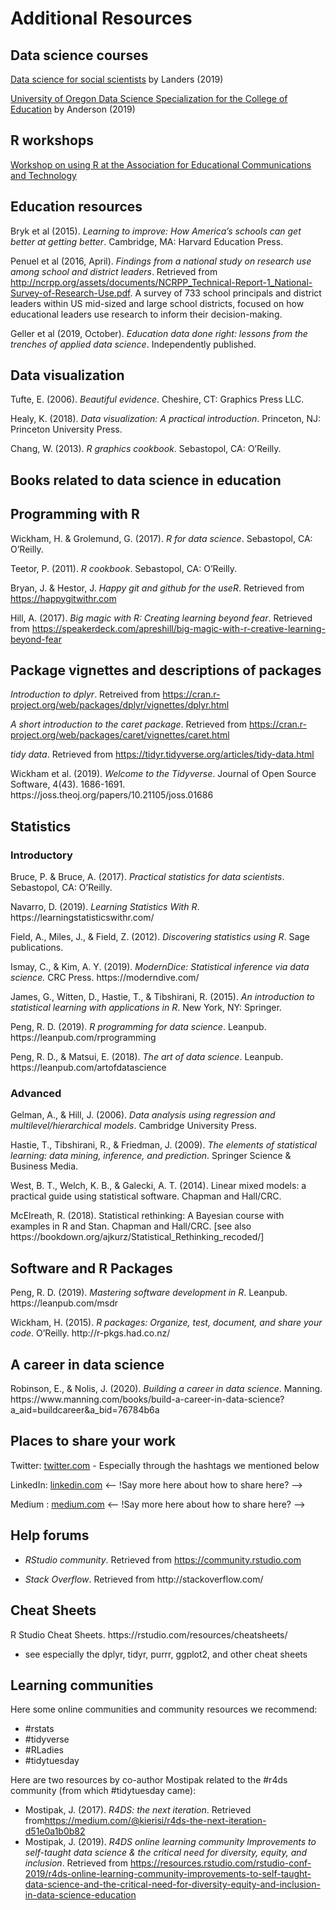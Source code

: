 # Additional Resources 

## Data science courses

[Data science for social scientists](http://datascience.tntlab.org/) by Landers (2019)

[University of Oregon Data Science Specialization for the College of Education](https://github.com/uo-datasci-specialization) by Anderson (2019)

## R workshops 

[Workshop on using R at the Association for Educational Communications and Technology](https://github.com/bretsw/aect19-workshop)

## Education resources 

Bryk et al (2015). *Learning to improve: How America's schools can get better at getting better*. Cambridge, MA: Harvard Education Press. 

Penuel et al (2016, April). *Findings from a national study on research use among school and district leaders*. Retrieved from [http://ncrpp.org/assets/documents/NCRPP_Technical-Report-1_National-Survey-of-Research-Use.pdf](http://ncrpp.org/assets/documents/NCRPP_Technical-Report-1_National-Survey-of-Research-Use.pdf). A survey of 733 school principals and district leaders within US mid-sized and large school districts, focused on how educational leaders use research to inform their decision-making.

Geller et al (2019, October). *Education data done right: lessons from the trenches of applied data science*. Independently published. 

## Data visualization 

Tufte, E. (2006). *Beautiful evidence*. Cheshire, CT: Graphics Press LLC. 

Healy, K. (2018). *Data visualization: A practical introduction*. Princeton, NJ: Princeton University Press. 

Chang, W. (2013). *R graphics cookbook*. Sebastopol, CA: O'Reilly.

## Books related to data science in education



## Programming with R

Wickham, H. & Grolemund, G. (2017). *R for data science*. Sebastopol, CA: O'Reilly.

Teetor, P. (2011). *R cookbook*. Sebastopol, CA: O'Reilly.

Bryan, J. & Hestor, J. *Happy git and github for the useR*. Retrieved from [https://happygitwithr.com](https://happygitwithr.com) 

Hill, A. (2017). *Big magic with R: Creating learning beyond fear*. Retrieved from [https://speakerdeck.com/apreshill/big-magic-with-r-creative-learning-beyond-fear](https://speakerdeck.com/apreshill/big-magic-with-r-creative-learning-beyond-fear)

## Package vignettes and descriptions of packages

*Introduction to dplyr*. Retreived from [https://cran.r-project.org/web/packages/dplyr/vignettes/dplyr.html](https://cran.r-project.org/web/packages/dplyr/vignettes/dplyr.html)

*A short introduction to the caret package*. Retrieved from [https://cran.r-project.org/web/packages/caret/vignettes/caret.html]([https://cran.r-project.org/web/packages/caret/vignettes/caret.html)

*tidy data*. Retrieved from [https://tidyr.tidyverse.org/articles/tidy-data.html](https://tidyr.tidyverse.org/articles/tidy-data.html)

Wickham et al. (2019). *Welcome to the Tidyverse*. Journal of Open Source Software, 4(43). 1686-1691. https://joss.theoj.org/papers/10.21105/joss.01686

## Statistics 

### Introductory

Bruce, P. & Bruce, A. (2017). *Practical statistics for data scientists*. Sebastopol, CA: O'Reilly.

Navarro, D. (2019). *Learning Statistics With R*. https://learningstatisticswithr.com/

Field, A., Miles, J., & Field, Z. (2012). *Discovering statistics using R*. Sage publications.

Ismay, C., & Kim, A. Y. (2019). *ModernDice: Statistical inference via data science.* CRC Press. https://moderndive.com/

James, G., Witten, D., Hastie, T., & Tibshirani, R. (2015). *An introduction to statistical learning with applications in R*. New York, NY: Springer. 

Peng, R. D. (2019). *R programming for data science*. Leanpub. https://leanpub.com/rprogramming

Peng, R. D., & Matsui, E. (2018). *The art of data science*. Leanpub. https://leanpub.com/artofdatascience

### Advanced

Gelman, A., & Hill, J. (2006). *Data analysis using regression and multilevel/hierarchical models*. Cambridge University Press.

Hastie, T., Tibshirani, R., & Friedman, J. (2009). *The elements of statistical learning: data mining, inference, and prediction*. Springer Science & Business Media.

West, B. T., Welch, K. B., & Galecki, A. T. (2014). Linear mixed models: a practical guide using statistical software. Chapman and Hall/CRC.

McElreath, R. (2018). Statistical rethinking: A Bayesian course with examples in R and Stan. Chapman and Hall/CRC. [see also https://bookdown.org/ajkurz/Statistical_Rethinking_recoded/]

## Software and R Packages

Peng, R. D. (2019). *Mastering software development in R*. Leanpub. https://leanpub.com/msdr

Wickham, H. (2015). *R packages: Organize, test, document, and share your code*. O'Reilly. http://r-pkgs.had.co.nz/

## A career in data science

Robinson, E., & Nolis, J. (2020). *Building a career in data science*. Manning.  https://www.manning.com/books/build-a-career-in-data-science?a_aid=buildcareer&a_bid=76784b6a

## Places to share your work

Twitter: [twitter.com](twitter.com)
- Especially through the hashtags we mentioned below

LinkedIn: [linkedin.com](linkedin.com)
<-- !Say more here about how to share here? -->

Medium : [medium.com](medium.com)
<-- !Say more here about how to share here? -->

## Help forums

 - *RStudio community*. Retrieved from [https://community.rstudio.com](https://community.rstudio.com) 
 
- *Stack Overflow*. Retrieved from http://stackoverflow.com/

## Cheat Sheets

R Studio Cheat Sheets. https://rstudio.com/resources/cheatsheets/

- see especially the dplyr, tidyr, purrr, ggplot2, and other cheat sheets

## Learning communities

Here some online communities and community resources we recommend: 

 - #rstats
 - #tidyverse
 - #RLadies
 - #tidytuesday
 
 Here are two resources by co-author Mostipak related to the #r4ds community (from which #tidytuesday came):
 
 - Mostipak, J. (2017). *R4DS: the next iteration*. Retrieved from[https://medium.com/@kierisi/r4ds-the-next-iteration-d51e0a1b0b82](https://medium.com/@kierisi/r4ds-the-next-iteration-d51e0a1b0b82)
 - Mostipak, J. (2019). *R4DS online learning community Improvements to self-taught data science & the critical need for diversity, equity, and inclusion*. Retrieved from [https://resources.rstudio.com/rstudio-conf-2019/r4ds-online-learning-community-improvements-to-self-taught-data-science-and-the-critical-need-for-diversity-equity-and-inclusion-in-data-science-education](https://resources.rstudio.com/rstudio-conf-2019/r4ds-online-learning-community-improvements-to-self-taught-data-science-and-the-critical-need-for-diversity-equity-and-inclusion-in-data-science-education)
